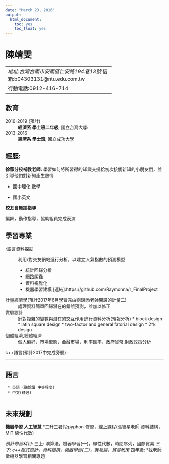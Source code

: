 ```yaml
---
date: "March 23, 2016"
output:
  html_document:
    toc: yes
    toc_float: yes
---
```


陳靖雯
============

-----------------------------------------------
*地址:台灣台南市安南區仁安路194巷13號                       
*信箱:b04303131@ntu.edu.com.tw

行動電話:0912-416-714
-----------------------------------------------

教育
---------

2016-2019 (預計)
:   **經濟系 學士班二年級**; 國立台灣大學


2013-2016
:   **經濟系 學士班**; 國立成功大學

經歷:
----------

**徐薇分校補教老師:**
學習如何將所習得的知識交授給初次接觸新知的小朋友們，並引導他們對新知產生熱情


* 國中理化,數學

* 國小英文

**校友會舞蹈指導**

編舞，動作指導，協助組員完成表演

學習專業
--------------------

r語言資料探勘
:   利用r對交友網站進行分析，以建立人氣指數的預測模型

    * 統計回歸分析
    * 網路爬蟲
    * 資料視覺化
    * 機器學習建模
[連結]:https://github.com/Raymonna/r_FinalProject

計量經濟學(預計2017年6月學習完由劉錦添老師開設的計量二)
:   處理資料簡單回歸潛在的錯誤預測，並加以修正

實驗設計
:  針對複雜的變數與潛在的交互作用進行資料分析(預報分析)
    * block design 
    * latin square design
    * two-factor and general fatorial design
    * 2^k design

個體經濟,總體經濟
:  個人偏好，市場型態，金融市場，利率匯率，政府貨幣,財政政策分析

c++語言(預計2017中完成旁聽)
:


[ref]: https://github.com/githubuser/superlongprojectname


----------------------------------------

語言
------------------------------
     * 英語 (聽說讀 中等程度)
     * 中文(精通)
     

未來規劃
----------------------------------
**機器學習 人工智慧**
  *二升三暑假:pyphon 修習，線上課程(張智星老師 資料結構，MIT 線性代數)
  
  *預計修習科目:
     *三上: 演算法，機器學習(一)，線性代數，時間序列，國際貿易
     *三下: c++程式設計，資料結構，機器學習(二)，賽局論，貿易政策
  *四年級:
     *找老師做機器學習相關專題




